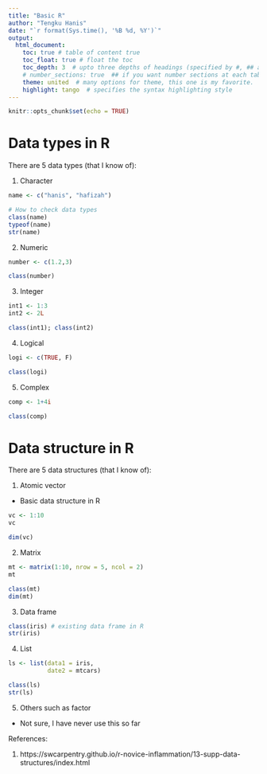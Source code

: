 ```yaml
---
title: "Basic R"
author: "Tengku Hanis"
date: "`r format(Sys.time(), '%B %d, %Y')`"
output: 
  html_document:
    toc: true # table of content true
    toc_float: true # float the toc
    toc_depth: 3  # upto three depths of headings (specified by #, ## and ###)
    # number_sections: true  ## if you want number sections at each table header
    theme: united  # many options for theme, this one is my favorite.
    highlight: tango  # specifies the syntax highlighting style
---
```


```r
knitr::opts_chunk$set(echo = TRUE)
```

# Data types in R

There are 5 data types (that I know of):

1) Character
```r
name <- c("hanis", "hafizah")

# How to check data types
class(name)
typeof(name)
str(name)
```
2) Numeric
```r
number <- c(1.2,3)

class(number)
```
3) Integer
```r
int1 <- 1:3
int2 <- 2L

class(int1); class(int2)
```
4) Logical
```r
logi <- c(TRUE, F)

class(logi)
```
5) Complex
```r
comp <- 1+4i

class(comp)
```

# Data structure in R

There are 5 data structures (that I know of):

1) Atomic vector
- Basic data structure in R
```r
vc <- 1:10
vc

dim(vc)
```
2) Matrix
```r
mt <- matrix(1:10, nrow = 5, ncol = 2)
mt

class(mt)
dim(mt)
```
3) Data frame
```r
class(iris) # existing data frame in R
str(iris)
```
4) List
```r
ls <- list(data1 = iris, 
           date2 = mtcars)

class(ls)
str(ls)
```
5) Others such as factor
- Not sure, I have never use this so far

References:  

1) https://swcarpentry.github.io/r-novice-inflammation/13-supp-data-structures/index.html

